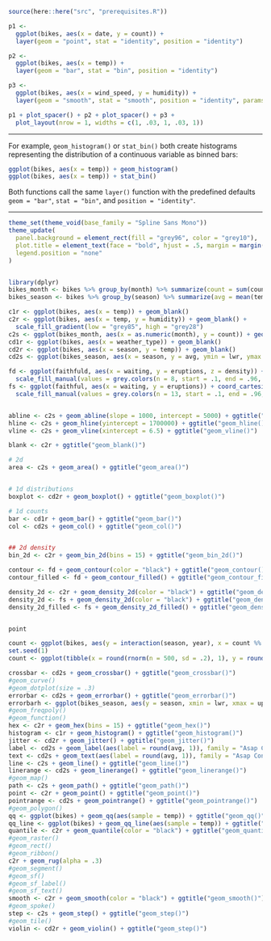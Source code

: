 ```r
source(here::here("src", "prerequisites.R"))
```

```r
p1 <- 
  ggplot(bikes, aes(x = date, y = count)) +
  layer(geom = "point", stat = "identity", position = "identity")

p2 <- 
  ggplot(bikes, aes(x = temp)) +
  layer(geom = "bar", stat = "bin", position = "identity")

p3 <- 
  ggplot(bikes, aes(x = wind_speed, y = humidity)) +
  layer(geom = "smooth", stat = "smooth", position = "identity", params = list(se = TRUE))

p1 + plot_spacer() + p2 + plot_spacer() + p3 + 
  plot_layout(nrow = 1, widths = c(1, .03, 1, .03, 1))
```

*************

For example, `geom_histogram()` or `stat_bin()` both create histograms representing the distribution of a continuous variable as binned bars:

```r
ggplot(bikes, aes(x = temp)) + geom_histogram() 
ggplot(bikes, aes(x = temp)) + stat_bin()
```

Both functions call the same `layer()` function with the predefined defaults `geom = "bar"`, `stat = "bin"`, and `position = "identity"`.

*************

```r
theme_set(theme_void(base_family = "Spline Sans Mono")) 
theme_update(
  panel.background = element_rect(fill = "grey96", color = "grey10"),
  plot.title = element_text(face = "bold", hjust = .5, margin = margin(10, 0, 10, 0)),
  legend.position = "none"
)


library(dplyr)
bikes_month <- bikes %>% group_by(month) %>% summarize(count = sum(count)) %>% arrange(count)
bikes_season <- bikes %>% group_by(season) %>% summarize(avg = mean(temp), lwr = mean(temp) - sd(temp), upr = mean(temp) + sd(temp))

c1r <- ggplot(bikes, aes(x = temp)) + geom_blank()
c2r <- ggplot(bikes, aes(x = temp, y = humidity)) + geom_blank() + 
  scale_fill_gradient(low = "grey85", high = "grey28")
c2s <- ggplot(bikes_month, aes(x = as.numeric(month), y = count)) + geom_blank()
cd1r <- ggplot(bikes, aes(x = weather_type)) + geom_blank()
cd2r <- ggplot(bikes, aes(x = season, y = temp)) + geom_blank()
cd2s <- ggplot(bikes_season, aes(x = season, y = avg, ymin = lwr, ymax = upr)) + geom_blank()

fd <- ggplot(faithfuld, aes(x = waiting, y = eruptions, z = density)) + coord_cartesian(expand = FALSE) + 
  scale_fill_manual(values = grey.colors(n = 8, start = .1, end = .96, rev = TRUE))
fs <- ggplot(faithful, aes(x = waiting, y = eruptions)) + coord_cartesian(expand = FALSE) + 
  scale_fill_manual(values = grey.colors(n = 13, start = .1, end = .96, rev = TRUE))


abline <- c2s + geom_abline(slope = 1000, intercept = 5000) + ggtitle("geom_abline()")
hline <- c2s + geom_hline(yintercept = 1700000) + ggtitle("geom_hline()")
vline <- c2s + geom_vline(xintercept = 6.5) + ggtitle("geom_vline()")

blank <- c2r + ggtitle("geom_blank()")

# 2d 
area <- c2s + geom_area() + ggtitle("geom_area()")


# 1d distributions
boxplot <- cd2r + geom_boxplot() + ggtitle("geom_boxplot()")

# 1d counts
bar <- cd1r + geom_bar() + ggtitle("geom_bar()")
col <- cd2s + geom_col() + ggtitle("geom_col()")


## 2d density
bin_2d <- c2r + geom_bin_2d(bins = 15) + ggtitle("geom_bin_2d()")

contour <- fd + geom_contour(color = "black") + ggtitle("geom_contour()")
contour_filled <- fd + geom_contour_filled() + ggtitle("geom_contour_filled()")

density_2d <- c2r + geom_density_2d(color = "black") + ggtitle("geom_density_2d()")
density_2d <- fs + geom_density_2d(color = "black") + ggtitle("geom_density_2d()")
density_2d_filled <- fs + geom_density_2d_filled() + ggtitle("geom_density_2d_filled()")


point

count <- ggplot(bikes, aes(y = interaction(season, year), x = count %% 10)) + geom_count() + ggtitle("geom_count()")
set.seed(1)
count <- ggplot(tibble(x = round(rnorm(n = 500, sd = .2), 1), y = round(rnorm(n = 500, sd = .2), 1)), aes(x = x, y = y)) + geom_count() + ggtitle("geom_count()")

crossbar <- cd2s + geom_crossbar() + ggtitle("geom_crossbar()")
#geom_curve()
#geom_dotplot(size = .3)
errorbar <- cd2s + geom_errorbar() + ggtitle("geom_errorbar()")
errorbarh <- ggplot(bikes_season, aes(y = season, xmin = lwr, xmax = upr)) + geom_errorbarh() + ggtitle("geom_errorbar()")
#geom_freqpoly()
#geom_function()
hex <- c2r + geom_hex(bins = 15) + ggtitle("geom_hex()")
histogram <- c1r + geom_histogram() + ggtitle("geom_histogram()")
jitter <- cd2r + geom_jitter() + ggtitle("geom_jitter()")
label <- cd2s + geom_label(aes(label = round(avg, 1)), family = "Asap Condensed")  + ggtitle("geom_label()")
text <- cd2s + geom_text(aes(label = round(avg, 1)), family = "Asap Condensed")  + ggtitle("geom_text()")
line <- c2s + geom_line() + ggtitle("geom_line()")
linerange <- cd2s + geom_linerange() + ggtitle("geom_linerange()")
#geom_map()
path <- c2s + geom_path() + ggtitle("geom_path()")
point <- c2r + geom_point() + ggtitle("geom_point()")
pointrange <- cd2s + geom_pointrange() + ggtitle("geom_pointrange()")
#geom_polygon()
qq <- ggplot(bikes) + geom_qq(aes(sample = temp)) + ggtitle("geom_qq()")
qq_line <- ggplot(bikes) + geom_qq_line(aes(sample = temp)) + ggtitle("geom_qq_line()")
quantile <- c2r + geom_quantile(color = "black") + ggtitle("geom_quantile()")
#geom_raster()
#geom_rect()
#geom_ribbon()
c2r + geom_rug(alpha = .3)
#geom_segment()
#geom_sf()
#geom_sf_label()
#geom_sf_text()
smooth <- c2r + geom_smooth(color = "black") + ggtitle("geom_smooth()")
#geom_spoke()
step <- c2s + geom_step() + ggtitle("geom_step()")
#geom_tile()
violin <- cd2r + geom_violin() + ggtitle("geom_step()")
```
